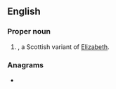 ==English==

===Proper noun===
{{en-proper noun}}

# {{given name|female|from=Hebrew}}, a Scottish variant of [[Elizabeth]].

===Anagrams===
* {{anagrams|en|a=eehlpst|helpest}}